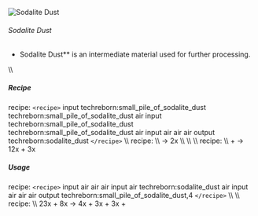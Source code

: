 ![Sodalite Dust](/mods/techreborn/sodalite_dust.png)

###### Sodalite Dust

- Sodalite Dust** is an intermediate material used for further
        processing.

\\\\

##### Recipe

<Mcitem id="minecraft:crafting_table"/> recipe:
`<recipe>` input techreborn:small_pile_of_sodalite_dust
techreborn:small_pile_of_sodalite_dust air input
techreborn:small_pile_of_sodalite_dust
techreborn:small_pile_of_sodalite_dust air input air air air output
techreborn:sodalite_dust `</recipe>` \\\\
<Mcitem id="techreborn:grinder"/> recipe: \\\\
<Mcitem id="techreborn:sodalite_ore"/> -\>
2x<Mcitem id="techreborn:sodalite_dust"/> \\\\ \\\\
\\\\ <Mcitem id="techreborn:industrial_grinder"/>
recipe: \\\\
<Mcitem id="techreborn:sodalite_ore"/> +
<Mcitem id="techreborn:water_cell"/> -\>
12x<Mcitem id="techreborn:sodalite_dust"/> +
3x<Mcitem id="techreborn:aluminium_dust"/>

##### Usage

<Mcitem id="minecraft:crafting_table"/> recipe:
`<recipe>` input air air air input air techreborn:sodalite_dust
air input air air air output techreborn:small_pile_of_sodalite_dust,4
`</recipe>` \\\\ \\\\
<Mcitem id="techreborn:industrial_electrolyzer"/>
recipe: \\\\
23x<Mcitem id="techreborn:sodalite_dust"/> +
8x<Mcitem id="techreborn:empty_cell"/> -\>
4x<Mcitem id="techreborn:sodium_cell"/> +
3x<Mcitem id="techreborn:aluminium_dust"/> +
3x<Mcitem id="techreborn:silicon_cell"/> +
<Mcitem id="techreborn:chlorite_cell"/>
